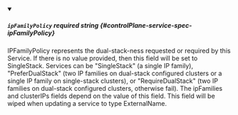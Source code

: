 
<details className="config-field" data-expandable="false" open>
<summary>

##### `ipFamilyPolicy` <span className="config-field-required" data-required="false">required</span> <span className="config-field-type">string</span> <span className="config-field-default"></span> <span className="config-field-enum"></span> {#controlPlane-service-spec-ipFamilyPolicy}

IPFamilyPolicy represents the dual-stack-ness requested or required by
this Service. If there is no value provided, then this field will be set
to SingleStack. Services can be "SingleStack" (a single IP family),
"PreferDualStack" (two IP families on dual-stack configured clusters or
a single IP family on single-stack clusters), or "RequireDualStack"
(two IP families on dual-stack configured clusters, otherwise fail). The
ipFamilies and clusterIPs fields depend on the value of this field. This
field will be wiped when updating a service to type ExternalName.

</summary>



</details>
